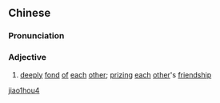 ==Chinese==
{{zh-forms}}

===Pronunciation===
{{zh-pron
|m=jiāohòu
|cat=a
}}

===Adjective===
{{zh-adj}}

# {{lb|zh|literary}} [[deeply]] [[fond]] [[of]] [[each]] [[other]]; [[prizing]] [[each]] [[other]]'s [[friendship]]

[[Category:Mandarin literary terms|jiao1hou4]]